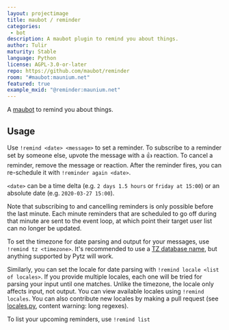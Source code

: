 ```yaml
---
layout: projectimage
title: maubot / reminder
categories:
 - bot
description: A maubot plugin to remind you about things.
author: Tulir
maturity: Stable
language: Python
license: AGPL-3.0-or-later
repo: https://github.com/maubot/reminder
room: "#maubot:maunium.net"
featured: true
example_mxid: "@reminder:maunium.net"
---
```


A [maubot](https://github.com/maubot/maubot) to remind you about things.

## Usage
Use `!remind <date> <message>` to set a reminder. To subscribe to a reminder set by someone else,
upvote the message with a 👍 reaction. To cancel a reminder, remove the message or reaction.
After the reminder fires, you can re-schedule it with `!reminder again <date>`.

`<date>` can be a time delta (e.g. `2 days 1.5 hours` or `friday at 15:00`)
or an absolute date (e.g. `2020-03-27 15:00`).

Note that subscribing to and cancelling reminders is only possible before the last minute.
Each minute reminders that are scheduled to go off during that minute are sent to the event loop,
at which point their target user list can no longer be updated.

To set the timezone for date parsing and output for your messages, use `!remind tz <timezone>`.
It's recommended to use a [TZ database name](https://en.wikipedia.org/wiki/List_of_tz_database_time_zones),
but anything supported by Pytz will work.

Similarly, you can set the locale for date parsing with `!remind locale <list of locales>`. If you
provide multiple locales, each one will be tried for parsing your input until one matches. Unlike
the timezone, the locale only affects input, not output. You can view available locales using
`!remind locales`. You can also contribute new locales by making a pull request
(see [locales.py](reminder/locales.py), content warning: long regexes).

To list your upcoming reminders, use `!remind list`
